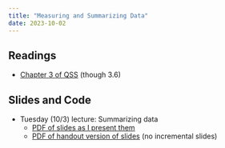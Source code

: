 ```yaml
---
title: "Measuring and Summarizing Data"
date: 2023-10-02
---
```



## Readings 

- [Chapter 3 of QSS](https://press.princeton.edu/books/hardcover/9780691222271/quantitative-social-science) (though 3.6)


## Slides and Code

- Tuesday (10/3) lecture: Summarizing data
  - [PDF of slides as I present them](/slides/09_summarizing_data.pdf)
  - [PDF of handout version of slides](/slides/09_summarizing_data_handout.pdf) (no incremental slides)

<!-- - Thursday (9/29) lecture: Survey Sampling -->
<!--   - [PDF of slides as I present them](/slides/09_survey_sampling.pdf) -->
<!--   - [PDF of handout version of slides](/slides/09_survey_sampling_handout.pdf) (no incremental slides) -->
<!--   - Code: [`cces.Rmd`](/files/code/cces.Rmd) -->
